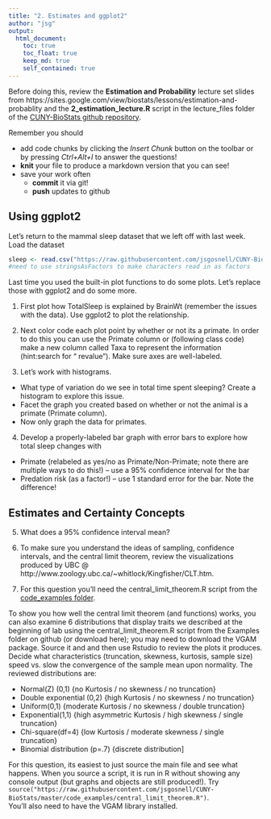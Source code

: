 ```yaml
---
title: "2. Estimates and ggplot2"
author: "jsg"
output:
  html_document:
    toc: true
    toc_float: true
    keep_md: true
    self_contained: true
---
```


Before doing this, review the **Estimation and Probability** lecture set slides from 
https://sites.google.com/view/biostats/lessons/estimation-and-probablity and
the  **2_estimation_lecture.R** script in the lecture_files folder of the
[CUNY-BioStats github repository](https://github.com/jsgosnell/CUNY-BioStats).


Remember you should

* add code chunks by clicking the *Insert Chunk* button on the toolbar or by
pressing *Ctrl+Alt+I* to answer the questions!
* **knit** your file to produce a markdown version that you can see!
* save your work often 
  * **commit** it via git!
  * **push** updates to github

## Using ggplot2
Let’s return to the mammal sleep dataset that we left off with last week. 
Load the dataset
```r
sleep <- read.csv("https://raw.githubusercontent.com/jsgosnell/CUNY-BioStats/master/datasets/sleep.csv", stringsAsFactors = T)
#need to use stringsAsFactors to make characters read in as factors
```
Last time you used the built-in plot functions to do some plots. Let’s replace 
those with ggplot2 and do some more.

1. First plot how TotalSleep is explained by BrainWt (remember the issues with 
the data).  Use ggplot2 to plot the relationship.

2. Next color code each plot point by whether or not its a primate.  In order 
to do this you can use the Primate column or (following class code) make a new 
column called Taxa to represent the information (hint:search for “ revalue”). 
Make sure axes are well-labeled.

3. Let’s work with histograms.
* What type of variation do we see in total time spent sleeping? Create a 
histogram to explore this issue.
* Facet the graph you created based on whether or not the animal is a primate 
(Primate column).
* Now only graph the data for primates.

4. Develop a properly-labeled bar graph with error bars to explore how total 
sleep changes with 
* Primate (relabeled as yes/no as Primate/Non-Primate; note 
there are multiple ways to do this!) – use a 95% confidence interval for the bar
* Predation risk (as a factor!) – use 1 standard error for the bar. Note the difference!

## Estimates and Certainty Concepts

5. What does a 95% confidence interval mean?

6. To make sure you understand the ideas of sampling, confidence intervals, and the central limit theorem, review the visualizations produced by UBC @ http://www.zoology.ubc.ca/~whitlock/Kingfisher/CLT.htm.  

7. For this question you'll need the 
central_limit_theorem.R script from the 
[code_examples folder](https://github.com/jsgosnell/CUNY-BioStats/tree/master/code_examples).

To show you how well the central limit theorem (and functions) works, you can also examine 6
distributions that display traits we described at the beginning of lab using the
central_limit_theorem.R script from the Examples folder on github (or download here);
you may need to download the VGAM package.  Source it and and then use Rstudio to review the plots
it produces. Decide what characteristics (truncation, skewness, kurtosis, sample size) speed vs.
slow the convergence of the sample mean upon normality.  The reviewed distributions are:

* Normal(Z) (0,1)  {no Kurtosis / no skewness / no truncation}
* Double exponential (0,2) {high Kurtosis / no skewness / no truncation}
* Uniform(0,1) {moderate Kurtosis / no skewness / double truncation}
* Exponential(1,1)  {high asymmetric Kurtosis / high skewness / single truncation} 
* Chi-square(df=4) {low Kurtosis / moderate skewness / single truncation} 
* Binomial distribution (p=.7) {discrete distribution]

For this question, its easiest to just source the main file and see what happens.
When you source a script, it is run in R without showing any console output
(but graphs and objects are still produced!).  Try 
`source("https://raw.githubusercontent.com/jsgosnell/CUNY-BioStats/master/code_examples/central_limit_theorem.R")`.  
You'll also need to have the VGAM library installed.